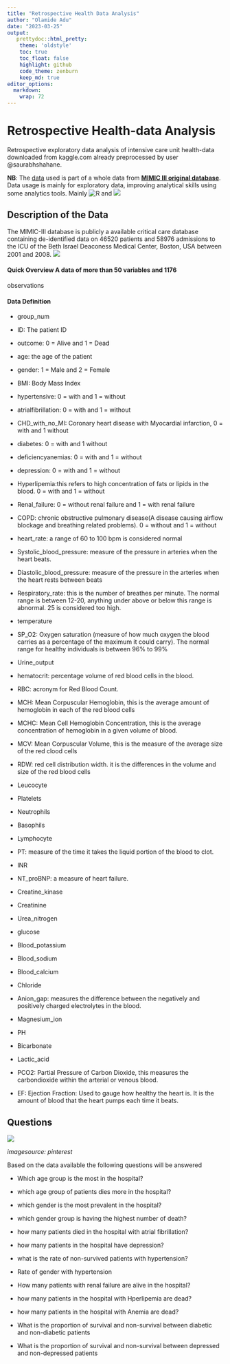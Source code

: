 ```yaml
---
title: "Retrospective Health Data Analysis"
author: "Olamide Adu"
date: "2023-03-25"
output:
   prettydoc::html_pretty:
    theme: 'oldstyle'
    toc: true
    toc_float: false
    highlight: github
    code_theme: zenburn
    keep_md: true
editor_options: 
  markdown: 
    wrap: 72
---
```


# Retrospective Health-data Analysis

Retrospective exploratory data analysis of intensive care unit health-data downloaded from kaggle.com already preprocessed by user @saurabhshahane.

**NB**: The [data](https://www.kaggle.com/datasets/saurabhshahane/in-hospital-mortality-prediction)
used is part of a whole data from [**MIMIC III original database**](https://www.kaggle.com/datasets/drscarlat/mimic2-original-icu/download?datasetVersionNumber=1). Data usage is mainly for exploratory data, improving analytical skills using some analytics tools. Mainly ![R](https://raw.githubusercontent.com/xrander/Health-data/master/Resource/4375063_logo_project_r_icon.png)
and
![](https://github.com/xrander/Health-data/raw/master/Resource/4691328_postgresql_icon.png)

## Description of the Data

The MIMIC-III database is publicly a available critical care database containing de-identified data on 46520 patients and 58976 admissions to the ICU of the Beth Israel Deaconess Medical Center, Boston, USA between 2001 and 2008.
![](https://production-media.paperswithcode.com/datasets/1e5baf4a-ec7c-4c72-ae79-ebdb48d7253d.png)

#### Quick Overview A data of more than 50 variables and 1176
observations

#### Data Definition

-   group_num

-   ID: The patient ID

-   outcome: 0 = Alive and 1 = Dead

-   age: the age of the patient

-   gender: 1 = Male and 2 = Female

-   BMI: Body Mass Index

-   hypertensive: 0 = with and 1 = without

-   atrialfibrillation: 0 = with and 1 = without

-   CHD_with_no_MI: Coronary heart disease with Myocardial infarction, 0 = with and 1 without
    
-   diabetes: 0 = with and 1 without

-   deficiencyanemias: 0 = with and 1 = without

-   depression: 0 = with and 1 = without

-   Hyperlipemia:this refers to high concentration of fats or lipids in
    the blood. 0 = with and 1 = without

-   Renal_failure: 0 = without renal failure and 1 = with renal failure

-   COPD: chronic obstructive pulmonary disease(A disease causing airflow blockage and breathing related problems). 0 = without and 1 = without

-   heart_rate: a range of 60 to 100 bpm is considered normal

-   Systolic_blood_pressure: measure of the pressure in arteries when the heart beats.

-   Diastolic_blood_pressure: measure of the pressure in the arteries when the heart rests between beats
-   Respiratory_rate: this is the number of breathes per minute. The normal range is between 12-20, anything under above or below this range is abnormal. 25 is considered too high.

-   temperature

-   SP_O2: Oxygen saturation (measure of how much oxygen the blood carries as a percentage of the maximum it could carry). The normal range for healthy individuals is between 96% to 99%

-   Urine_output

-   hematocrit: percentage volume of red blood cells in the blood.

-   RBC: acronym for Red Blood Count.

-   MCH: Mean Corpuscular Hemoglobin, this is the average amount of hemoglobin in each of the red blood cells

-   MCHC: Mean Cell Hemoglobin Concentration, this is the average concentration of hemoglobin in a given volume of blood.

-   MCV: Mean Corpuscular Volume, this is the measure of the average size of the red clood cells

-   RDW: red cell distribution width. it is the differences in the volume and size of the red blood cells

-   Leucocyte

-   Platelets

-   Neutrophils

-   Basophils

-   Lymphocyte

-   PT: measure of the time it takes the liquid portion of the blood to clot.

-   INR

-   NT_proBNP: a measure of heart failure.

-   Creatine_kinase

-   Creatinine

-   Urea_nitrogen

-   glucose

-   Blood_potassium

-   Blood_sodium

-   Blood_calcium

-   Chloride

-   Anion_gap: measures the difference between the negatively and positively charged electrolytes in the blood.

-   Magnesium_ion

-   PH

-   Bicarbonate

-   Lactic_acid

-   PCO2: Partial Pressure of Carbon Dioxide, this measures the carbondioxide within the arterial or venous blood.

-   EF: Ejection Fraction: Used to gauge how healthy the heart is. It is the amount of blood that the heart pumps each time it beats.

## Questions

![](https://i.pinimg.com/originals/0e/53/94/0e53948c0d24283e7cdd42f9bb0bda4e.jpg)
<p>*imagesource: pinterest*</p>

<p> Based on the data available the following questions will be answered</p>

<p>- Which age group is the most in the hospital?</p>

<p>- which age group of patients dies more in the hospital?</p>

<p>- which gender is the most prevalent in the hospital? </p> 

<p>- which gender group is having the highest number of death? </p> 

<p>- how many patients died in the hospital with atrial fibrillation?</p>

<p>- how many patients in the hospital have depression?</p>

<p>- what is the rate of non-survived patients with hypertension?</p>

<p>- Rate of gender with hypertension</p>

<p>- How many patients with renal failure are alive in the hospital?</p>

<p>- how many patients in the hospital with Hperlipemia are dead?</p>

<p>- how many patients in the hospital with Anemia are dead?</p> 

<p>- What is the proportion of survival and non-survival between diabetic and non-diabetic patients</p>

<p>- What is the proportion of survival and non-survival between depressed and non-depressed patients
</p>